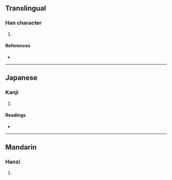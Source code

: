 {{character info/new}}
==Translingual==

===Han character===
{{Han char|rn=102|rad=田|as=06|sn=11|four=|canj=WYVO|ids=⿰田亥}}

# {{defn|Han|sort=田06}}

====References====
* {{Han ref|kx=0761.200|dkj=21828|dj=1171.110|hdz=42542.020|uh=7561|ud=30049}}

----

==Japanese==

===Kanji===
{{ja-kanji|grade=|rs=田06}}

# {{defn|lang=ja|sort=田06}}

====Readings====
* {{ja-readings|on=[[かい]] (kai), [[がい]] (gai)|kun=[[はて]] (hate)|nanori=}}

----

==Mandarin==

===Hanzi===
{{cmn-hanzi|pin=[[gāi]] ([[gai1]])|wg=kai<sup>1</sup>}}

# {{defn|lang=cmn|sort=田06}}